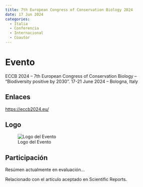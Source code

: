 ```yaml
---
title: 7th European Congress of Conservation Biology 2024
date: 17 Jun 2024
categories:
  - Italia
  - Conferencia
  - Internacional
  - Coautor
---
```


# Evento 

ECCB 2024 – 7th European Congress of Conservation Biology – “Biodiversity positive by 2030”. 17-21 June 2024 – Bologna, Italy

## Enlaces

<https://eccb2024.eu/>

## Logo

![Logo del Evento](https://eccb2024.eu/wp-content/uploads/2023/04/Logo-ECCB_def_land_fullcol-per-sito-1.png)

## Participación

Resúmen actualmente en evaluación...

Relacionado con el artículo aceptado en Scientific Reports.